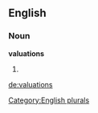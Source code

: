 
==English==

===Noun===
'''valuations'''

# {{plural of|[[valuation]]}}

[[Category:English plurals]]

[[de:valuations]]